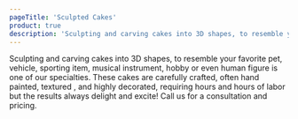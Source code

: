 ```yaml
---
pageTitle: 'Sculpted Cakes'
product: true
description: 'Sculpting and carving cakes into 3D shapes, to resemble your favorite pet, vehicle, sporting item, musical instrument, hobby or even human figure is one of our specialties.'
---
```


Sculpting and carving cakes into 3D shapes, to resemble your favorite pet, vehicle, sporting item, 
musical instrument, hobby or even human figure is one of our specialties. These cakes are carefully
crafted, often hand painted, textured , and highly decorated, requiring hours and hours of labor but
the results always delight and excite! Call us for a consultation and pricing.
